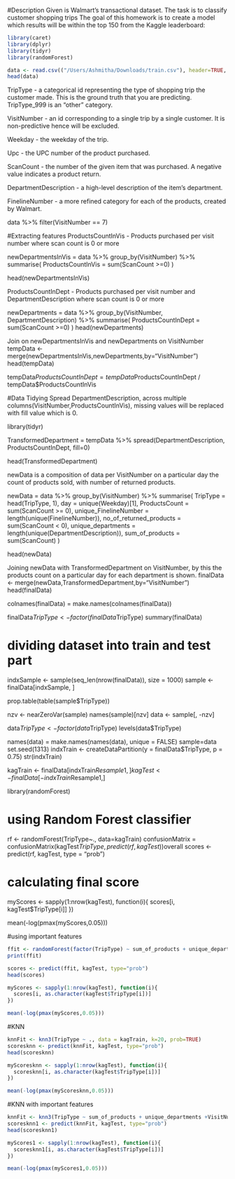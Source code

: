 #Description Given is Walmart's transactional dataset. The task is to classify customer shopping trips The goal of this homework is to create a model which results will be within the top 150 from the Kaggle leaderboard:

```r
library(caret)
library(dplyr)
library(tidyr)
library(randomForest)

data <- read.csv(("/Users/Ashmitha/Downloads/train.csv"), header=TRUE, sep=",", encoding="UTF-8")
head(data)

```

TripType - a categorical id representing the type of shopping trip the customer made. This is the ground truth that you are predicting. TripType_999 is an "other" category.

VisitNumber - an id corresponding to a single trip by a single customer. It is non-predictive hence will be excluded.

Weekday - the weekday of the trip.

Upc - the UPC number of the product purchased.

ScanCount - the number of the given item that was purchased. A negative value indicates a product return.

DepartmentDescription - a high-level description of the item's department.

FinelineNumber - a more refined category for each of the products, created by Walmart.

data %>% filter(VisitNumber == 7)

#Extracting features
ProductsCountInVis - Products purchased per visit number where scan count is 0 or more

newDepartmentsInVis = data %>%
  group_by(VisitNumber) %>%
  summarise(
    ProductsCountInVis = sum(ScanCount >=0)
  )

head(newDepartmentsInVis)

ProductsCountInDept - Products purchased per visit number and DepartmentDescription where scan count is 0 or more

newDepartments = data %>%
  group_by(VisitNumber, DepartmentDescription) %>%
  summarise(
    ProductsCountInDept = sum(ScanCount >=0)
  )
head(newDepartments)

Join on newDepartmentsInVis and newDepartments on VisitNumber
tempData <- merge(newDepartmentsInVis,newDepartments,by="VisitNumber")
head(tempData)

tempData$ProductsCountInDept = tempData$ProductsCountInDept / tempData$ProductsCountInVis  

#Data Tidying
Spread DepartmentDescription, across multiple columns(VisitNumber,ProductsCountInVis), missing values will be replaced with fill value which is 0.

library(tidyr)

TransformedDepartment = tempData %>%
  spread(DepartmentDescription, ProductsCountInDept, fill=0)

head(TransformedDepartment)

newData is a composition of data per VisitNumber on a particular day the count of products sold, with number of returned products.

newData = data %>%
  group_by(VisitNumber) %>%
  summarise(
    TripType = head(TripType, 1),
    day = unique(Weekday)[1], 
    ProductsCount = sum(ScanCount >= 0),
    unique_FinelineNumber = length(unique(FinelineNumber)),
    no_of_returned_products = sum(ScanCount < 0),
    unique_departments = length(unique(DepartmentDescription)),
    sum_of_products = sum(ScanCount)
  )

head(newData)

Joining newData with TransformedDepartment on VisitNumber, by this the products count on a particular day for each department is shown.
finalData <- merge(newData,TransformedDepartment,by="VisitNumber")
head(finalData)

colnames(finalData) = make.names(colnames(finalData))

finalData$TripType <-factor(finalData$TripType)
summary(finalData)

# dividing dataset into train and test part
indxSample <- sample(seq_len(nrow(finalData)), size = 1000)
sample <- finalData[indxSample, ]

prop.table(table(sample$TripType))

nzv <- nearZeroVar(sample)
names(sample)[nzv]
data <- sample[, -nzv]

data$TripType <- factor(data$TripType)
levels(data$TripType)

names(data) = make.names(names(data), unique = FALSE)
sample=data
set.seed(1313)
indxTrain <- createDataPartition(y = finalData$TripType, p = 0.75)
str(indxTrain)

kagTrain <- finalData[indxTrain$Resample1,]
kagTest <- finalData[-indxTrain$Resample1,]

library(randomForest)

# using Random Forest classifier
rf <- randomForest(TripType~., data=kagTrain)
confusionMatrix = confusionMatrix(kagTest$TripType, predict(rf, kagTest))$overall
scores <- predict(rf, kagTest, type = "prob")

# calculating final score
myScores <- sapply(1:nrow(kagTest), function(i){
  scores[i, kagTest$TripType[i]]
})

mean(-log(pmax(myScores,0.05)))

#using important features
```r
ffit <- randomForest(factor(TripType) ~ sum_of_products + unique_departments +VisitNumber, data=kagTrain, importance = TRUE)
print(ffit)

scores <- predict(ffit, kagTest, type="prob")
head(scores)

myScores <- sapply(1:nrow(kagTest), function(i){
  scores[i, as.character(kagTest$TripType[i])]
})

mean(-log(pmax(myScores,0.05)))
```

#KNN 
```r
knnFit <- knn3(TripType ~ ., data = kagTrain, k=20, prob=TRUE)
scoresknn <- predict(knnFit, kagTest, type="prob")
head(scoresknn)

myScoresknn <- sapply(1:nrow(kagTest), function(i){
  scoresknn[i, as.character(kagTest$TripType[i])]
})

mean(-log(pmax(myScoresknn,0.05)))
```

#KNN with important features
```r
knnFit <- knn3(TripType ~ sum_of_products + unique_departments +VisitNumber, data = kagTrain, k=20, prob=TRUE)
scoresknn1 <- predict(knnFit, kagTest, type="prob")
head(scoresknn1)

myScores1 <- sapply(1:nrow(kagTest), function(i){
  scoresknn1[i, as.character(kagTest$TripType[i])]
})

mean(-log(pmax(myScores1,0.05)))
```